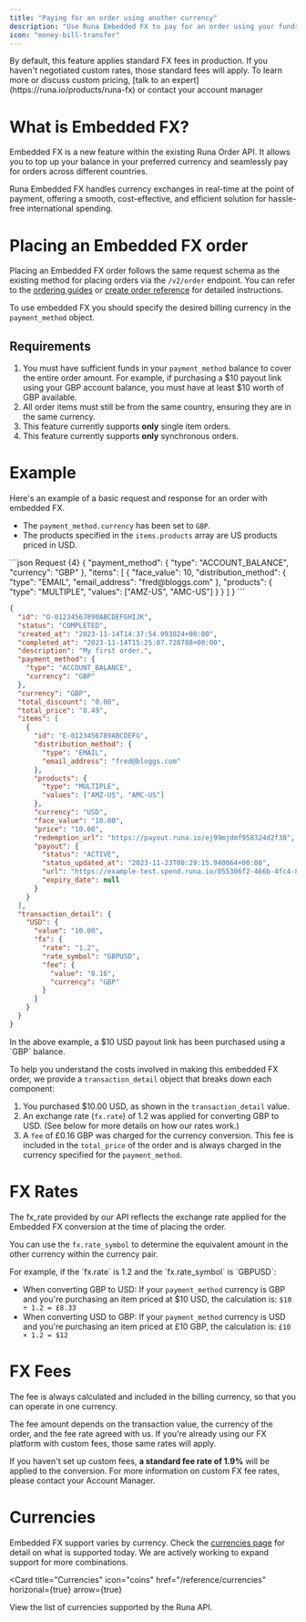 ```yaml
---
title: "Paying for an order using another currency"
description: "Use Runa Embedded FX to pay for an order using your funds in another currency"
icon: "money-bill-transfer"
---
```


<Note>
  By default, this feature applies standard FX fees in production. If you
  haven't negotiated custom rates, those standard fees will apply. To learn more
  or discuss custom pricing, [talk to an
  expert](https://runa.io/products/runa-fx) or contact your account manager
</Note>

# What is Embedded FX?

Embedded FX is a new feature within the existing Runa Order API. It allows you to top up your balance in your preferred currency and seamlessly pay for orders across different countries.

Runa Embedded FX handles currency exchanges in real-time at the point of payment, offering a smooth, cost-effective, and efficient solution for hassle-free international spending.

# Placing an Embedded FX order

Placing an Embedded FX order follows the same request schema as the existing method for placing orders via the `/v2/order` endpoint. You can refer to the [ordering guides](/getting-started/first-order/sync) or [create order reference](/reference/2024-02-05/endpoint/orders/create) for detailed instructions.

To use embedded FX you should specify the desired billing currency in the `payment_method` object.

## Requirements

1. You must have sufficient funds in your `payment_method` balance to cover the entire order amount. For example, if purchasing a \$10 payout link using your GBP account balance, you must have at least \$10 worth of GBP available.
2. All order items must still be from the same country, ensuring they are in the same currency.
3. This feature currently supports **only** single item orders.
4. This feature currently supports **only** synchronous orders.

# Example

Here's an example of a basic request and response for an order with embedded FX.

- The `payment_method.currency` has been set to `GBP`.
- The products specified in the `items.products` array are US products priced in USD.

<CodeGroup>
```json Request {4}
{
  "payment_method": {
    "type": "ACCOUNT_BALANCE",
    "currency": "GBP"
  },
  "items": [
    {
      "face_value": 10,
      "distribution_method": {
        "type": "EMAIL",
        "email_address": "fred@bloggs.com"
      },
      "products": {
        "type": "MULTIPLE",
        "values": ["AMZ-US", "AMC-US"]
      }
    }
  ]
}
```

```json Response {37-49}
{
  "id": "O-01234567890ABCDEFGHIJK",
  "status": "COMPLETED",
  "created_at": "2023-11-14T14:37:54.093824+00:00",
  "completed_at": "2023-11-14T15:25:07.728788+00:00",
  "description": "My first order.",
  "payment_method": {
    "type": "ACCOUNT_BALANCE",
    "currency": "GBP"
  },
  "currency": "GBP",
  "total_discount": "0.00",
  "total_price": "8.49",
  "items": [
    {
      "id": "E-0123456789ABCDEFG",
      "distribution_method": {
        "type": "EMAIL",
        "email_address": "fred@bloggs.com"
      },
      "products": {
        "type": "MULTIPLE",
        "values": ["AMZ-US", "AMC-US"]
      },
      "currency": "USD",
      "face_value": "10.00",
      "price": "10.00",
      "redemption_url": "https://payout.runa.io/ej99mjdmf958324d2f38",
      "payout": {
        "status": "ACTIVE",
        "status_updated_at": "2023-11-23T08:29:15.940064+00:00",
        "url": "https://example-test.spend.runa.io/055306f2-466b-4fc4-8b59-9538eaf1be92",
        "expiry_date": null
      }
    }
  ],
  "transaction_detail": {
    "USD": {
      "value": "10.00",
      "fx": {
        "rate": "1.2",
        "rate_symbol": "GBPUSD",
        "fee": {
          "value": "0.16",
          "currency": "GBP"
        }
      }
    }
  }
}
```

</CodeGroup>
In the above example, a $10 USD payout link has been purchased using a `GBP` balance.

To help you understand the costs involved in making this embedded FX order, we provide a `transaction_detail` object that breaks down each component:

1. You purchased $10.00 USD, as shown in the `transaction_detail` value.
2. An exchange rate (`fx.rate`) of 1.2 was applied for converting GBP to USD. (See below for more details on how our rates work.)
3. A `fee` of £0.16 GBP was charged for the currency conversion. This fee is included in the `total_price` of the order and is always charged in the currency specified for the `payment_method`.

# FX Rates

The fx_rate provided by our API reflects the exchange rate applied for the Embedded FX conversion at the time of placing the order.

You can use the `fx.rate_symbol` to determine the equivalent amount in the other currency within the currency pair.

<Card>
For example, if the `fx.rate` is 1.2 and the `fx.rate_symbol` is `GBPUSD`:

- When converting GBP to USD: If your `payment_method` currency is GBP and you're purchasing an item priced at \$10 USD, the calculation is: `$10 ÷ 1.2 = £8.33`
- When converting USD to GBP: If your `payment_method` currency is USD and you're purchasing an item priced at £10 GBP, the calculation is: `£10 × 1.2 = $12`

</Card>

# FX Fees

The fee is always calculated and included in the billing currency, so that you can operate in one currency.

The fee amount depends on the transaction value, the currency of the order, and the fee rate agreed with us. If you're already using our FX platform with custom fees, those same rates will apply.

If you haven't set up custom fees, **a standard fee rate of 1.9%** will be applied to the conversion. For more information on custom FX fee rates, please contact your Account Manager.

# Currencies

Embedded FX support varies by currency. Check the [currencies page](/reference/currencies) for detail on what is supported today. We are actively working to expand support for more combinations.

<Card
  title="Currencies"
  icon="coins"
  href="/reference/currencies"
  horizonal={true}
  arrow={true}
>
  View the list of currencies supported by the Runa API.
</Card>
